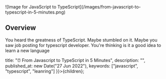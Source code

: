 
<div className="py-8 border border-b-2 border-white">
![Image for JavaScript to TypeScript](/images/from-javascript-to-typescript-in-5-minutes.png)
</div>

## Overview

You heard the greatness of TypeScript. Maybe stumbled on it. Maybe you saw job posting 
for typescript developer. You're thinking is it a good idea to learn a new language


  title: "⏰ From Javascript to TypeScript in 5 Minutes",
  description: "",
  published_at: new Date("27 Jun 2022"),
  keywords: ["javascript", "typescript", "leanring"]
}}>{children}</PostLayout>;
